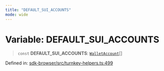 ```yaml
---
title: "DEFAULT_SUI_ACCOUNTS"
mode: wide
---
```

  
# Variable: DEFAULT\_SUI\_ACCOUNTS

> `const` **DEFAULT\_SUI\_ACCOUNTS**: [`WalletAccount`](../WalletAccount/readme)[]

Defined in: [sdk-browser/src/turnkey-helpers.ts:499](https://github.com/tkhq/sdk/blob/main/packages/sdk-browser/src/turnkey-helpers.ts#L499)

